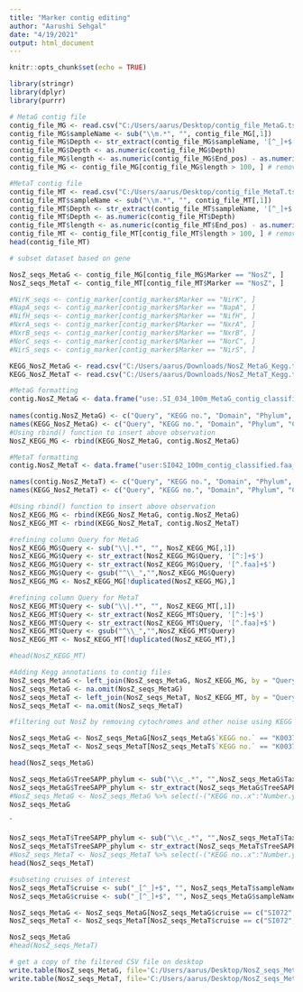 ---
title: "Marker contig editing"
author: "Aarushi Sehgal"
date: "4/19/2021"
output: html_document
---

```{r setup, include=FALSE}
knitr::opts_chunk$set(echo = TRUE)
```
```{r}
library(stringr)
library(dplyr)
library(purrr)
```

```{r}
# MetaG contig file
contig_file_MG <- read.csv("C:/Users/aarus/Desktop/contig_file_MetaG.tsv", sep = "\t")
contig_file_MG$sampleName <- sub("\\m.*", "", contig_file_MG[,1])         # extracts everything before "m"
contig_file_MG$Depth <- str_extract(contig_file_MG$sampleName, '[^_]+$')  # extracts string after last occurrence of "_"
contig_file_MG$Depth <- as.numeric(contig_file_MG$Depth)
contig_file_MG$length <- as.numeric(contig_file_MG$End_pos) - as.numeric(contig_file_MG$Start_pos) #calculate length of ORF
contig_file_MG <- contig_file_MG[contig_file_MG$length > 100, ] # removes ORFs with lengths less than 100

#MetaT contig file
contig_file_MT <- read.csv("C:/Users/aarus/Desktop/contig_file_MetaT.tsv", sep = "\t")
contig_file_MT$sampleName <- sub("\\m.*", "", contig_file_MT[,1])         # extracts everything before "m"
contig_file_MT$Depth <- str_extract(contig_file_MT$sampleName, '[^_]+$')  # extracts string after last occurrence of "_"
contig_file_MT$Depth <- as.numeric(contig_file_MT$Depth)
contig_file_MT$length <- as.numeric(contig_file_MT$End_pos) - as.numeric(contig_file_MT$Start_pos) #calculate length of ORF
contig_file_MT <- contig_file_MT[contig_file_MT$length > 100, ] # removes ORFs with lengths less than 100
head(contig_file_MT)
```


```{r}
# subset dataset based on gene

NosZ_seqs_MetaG <- contig_file_MG[contig_file_MG$Marker == "NosZ", ]
NosZ_seqs_MetaT <- contig_file_MT[contig_file_MT$Marker == "NosZ", ]

#NirK_seqs <- contig_marker[contig_marker$Marker == "NirK", ] 
#NapA_seqs <- contig_marker[contig_marker$Marker == "NapA", ]
#NifH_seqs <- contig_marker[contig_marker$Marker == "NifH", ]
#NxrA_seqs <- contig_marker[contig_marker$Marker == "NxrA", ]
#NxrB_seqs <- contig_marker[contig_marker$Marker == "NxrB", ]
#NorC_seqs <- contig_marker[contig_marker$Marker == "NorC", ]
#NirS_seqs <- contig_marker[contig_marker$Marker == "NirS", ]

```


```{r}
KEGG_NosZ_MetaG <- read.csv("C:/Users/aarus/Downloads/NosZ_MetaG_Kegg.top", sep = "\t")
KEGG_NosZ_MetaT <- read.csv("C:/Users/aarus/Downloads/NosZ_MetaT_Kegg.top", sep = "\t")

#MetaG formatting    
contig.NosZ_MetaG <- data.frame("use:.SI_034_100m_MetaG_contig_classified.faa_k147_135928_1|NosZ|28_495", "K00376","Bacteria", "Bacteriodetes", "Roseivirga", "fpf:DCC35_17090", 701.819)      
  
names(contig.NosZ_MetaG) <- c("Query", "KEGG no.", "Domain", "Phylum", "Class", "Order", "Number")  
names(KEGG_NosZ_MetaG) <- c("Query", "KEGG no.", "Domain", "Phylum", "Class", "Order", "Number")
#Using rbind() function to insert above observation  
NosZ_KEGG_MG <- rbind(KEGG_NosZ_MetaG, contig.NosZ_MetaG) 

#MetaT formatting
contig.NosZ_MetaT <- data.frame("user:SI042_100m_contig_classified.faa_k147_107835_1|NosZ|1_552", "K00376","Bacteria", "Bacteriodetes", "Myroides", "myr:MYRA21_3248", 951.814)      

names(contig.NosZ_MetaT) <- c("Query", "KEGG no.", "Domain", "Phylum", "Class", "Order", "Number")  
names(KEGG_NosZ_MetaT) <- c("Query", "KEGG no.", "Domain", "Phylum", "Class", "Order", "Number")

#Using rbind() function to insert above observation  
NosZ_KEGG_MG <- rbind(KEGG_NosZ_MetaG, contig.NosZ_MetaG) 
NosZ_KEGG_MT <- rbind(KEGG_NosZ_MetaT, contig.NosZ_MetaT) 

#refining column Query for MetaG
NosZ_KEGG_MG$Query <- sub("\\|.*", "", NosZ_KEGG_MG[,1])
NosZ_KEGG_MG$Query <- str_extract(NosZ_KEGG_MG$Query, '[^:]+$')
NosZ_KEGG_MG$Query <- str_extract(NosZ_KEGG_MG$Query, '[^.faa]+$')
NosZ_KEGG_MG$Query <- gsub("^\\_","",NosZ_KEGG_MG$Query)
NosZ_KEGG_MG <- NosZ_KEGG_MG[!duplicated(NosZ_KEGG_MG),]

#refining column Query for MetaT
NosZ_KEGG_MT$Query <- sub("\\|.*", "", NosZ_KEGG_MT[,1])
NosZ_KEGG_MT$Query <- str_extract(NosZ_KEGG_MT$Query, '[^:]+$')
NosZ_KEGG_MT$Query <- str_extract(NosZ_KEGG_MT$Query, '[^.faa]+$')
NosZ_KEGG_MT$Query <- gsub("^\\_","",NosZ_KEGG_MT$Query)
NosZ_KEGG_MT <- NosZ_KEGG_MT[!duplicated(NosZ_KEGG_MT),]

#head(NosZ_KEGG_MT)
```

```{r}
#Adding Kegg annotations to contig files
NosZ_seqs_MetaG <- left_join(NosZ_seqs_MetaG, NosZ_KEGG_MG, by = "Query")
NosZ_seqs_MetaG <- na.omit(NosZ_seqs_MetaG)
NosZ_seqs_MetaT <- left_join(NosZ_seqs_MetaT, NosZ_KEGG_MT, by = "Query")
NosZ_seqs_MetaT <- na.omit(NosZ_seqs_MetaT)

#filtering out NosZ by removing cytochromes and other noise using KEGG no for NosZ

NosZ_seqs_MetaG <- NosZ_seqs_MetaG[NosZ_seqs_MetaG$`KEGG no.` == "K00376",]
NosZ_seqs_MetaT <- NosZ_seqs_MetaT[NosZ_seqs_MetaT$`KEGG no.` == "K00376",]

head(NosZ_seqs_MetaG)
```


```{r}
NosZ_seqs_MetaG$TreeSAPP_phylum <- sub("\\c_.*", "",NosZ_seqs_MetaG$Taxonomy)
NosZ_seqs_MetaG$TreeSAPP_phylum <- str_extract(NosZ_seqs_MetaG$TreeSAPP_phylum, '[^p_]+$')
#NosZ_seqs_MetaG <- NosZ_seqs_MetaG %>% select(-("KEGG no..x":"Number.y")) # remove extra columns
NosZ_seqs_MetaG
```
`

```{r}
NosZ_seqs_MetaT$TreeSAPP_phylum <- sub("\\c_.*", "",NosZ_seqs_MetaT$Taxonomy)
NosZ_seqs_MetaT$TreeSAPP_phylum <- str_extract(NosZ_seqs_MetaT$TreeSAPP_phylum, '[^p_]+$')
#NosZ_seqs_MetaT <- NosZ_seqs_MetaT %>% select(-("KEGG no..x":"Number.y")) # remove extra columns
head(NosZ_seqs_MetaT)
```

```{r}
#subseting cruises of interest
NosZ_seqs_MetaT$cruise <- sub("_[^_]+$", "", NosZ_seqs_MetaT$sampleName)
NosZ_seqs_MetaG$cruise <- sub("_[^_]+$", "", NosZ_seqs_MetaG$sampleName)

NosZ_seqs_MetaG <- NosZ_seqs_MetaG[NosZ_seqs_MetaG$cruise == c("SI072", "SI073", "SI074", "SI075"), ]
NosZ_seqs_MetaT <- NosZ_seqs_MetaT[NosZ_seqs_MetaT$cruise == c("SI072", "SI073", "SI074", "SI075"), ]

NosZ_seqs_MetaG
#head(NosZ_seqs_MetaT)
```

```{r}
# get a copy of the filtered CSV file on desktop
write.table(NosZ_seqs_MetaG, file='C:/Users/aarus/Desktop/NosZ_seqs_MetaG_subset.csv', quote=FALSE, sep=',', col.names = NA)
write.table(NosZ_seqs_MetaT, file='C:/Users/aarus/Desktop/NosZ_seqs_MetaT_subset.csv', quote=FALSE, sep=',', col.names = NA)
```